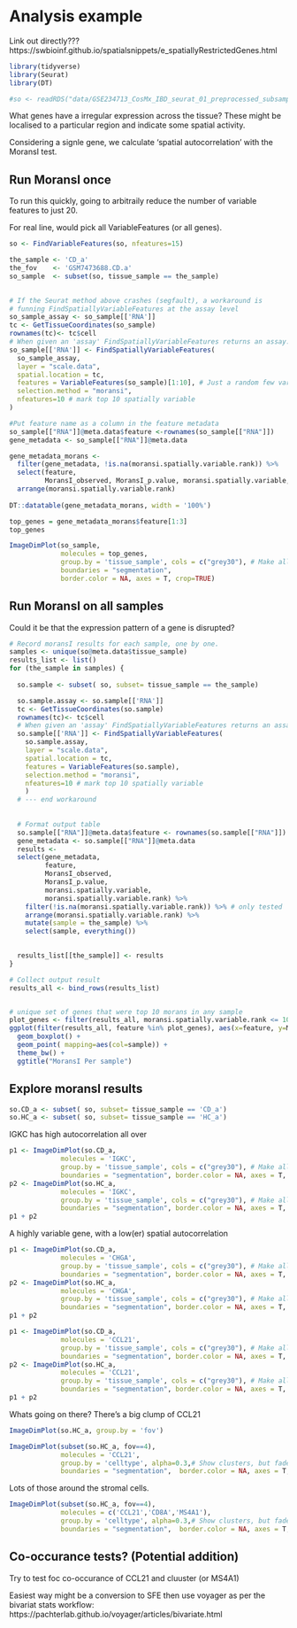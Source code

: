 # Analysis example 

Link out directly??? https://swbioinf.github.io/spatialsnippets/e_spatiallyRestrictedGenes.html

<!--
Requires packages:
* Rfast2
* ape
-->

```r
library(tidyverse)
library(Seurat)
library(DT)
```

```r
#so <- readRDS("data/GSE234713_CosMx_IBD_seurat_01_preprocessed_subsampled.RDS" )
```



What genes have a irregular expression across the tissue? These might be localised to a particular region and indicate some spatial activity.


Considering a signle gene, we calculate 'spatial autocorrelation' with the MoransI test.





## Run MoransI once

To run this quickly, going to arbitraily reduce the number of variable features to just 20. 

For real line, would pick all VariableFeatures (or all genes).


```r
so <- FindVariableFeatures(so, nfeatures=15)
```

```r
the_sample <- 'CD_a'
the_fov    <- 'GSM7473688.CD.a'
so_sample  <- subset(so, tissue_sample == the_sample)
  
```
```r
# If the Seurat method above crashes (segfault), a workaround is
# funning FindSpatiallyVariableFeatures at the assay level
so_sample_assay <- so_sample[['RNA']]
tc <- GetTissueCoordinates(so_sample)
rownames(tc)<- tc$cell
# When given an 'assay' FindSpatiallyVariableFeatures returns an assay. Put it back in the seurat object
so_sample[['RNA']] <- FindSpatiallyVariableFeatures(
  so_sample_assay,
  layer = "scale.data",
  spatial.location = tc,
  features = VariableFeatures(so_sample)[1:10], # Just a random few variable genes for testing!
  selection.method = "moransi",
  nfeatures=10 # mark top 10 spatially variable
)
```



```r
#Put feature name as a column in the feature metadata
so_sample[["RNA"]]@meta.data$feature <-rownames(so_sample[["RNA"]])
gene_metadata <- so_sample[["RNA"]]@meta.data

gene_metadata_morans <- 
  filter(gene_metadata, !is.na(moransi.spatially.variable.rank)) %>%
  select(feature, 
         MoransI_observed, MoransI_p.value, moransi.spatially.variable,moransi.spatially.variable.rank) %>% 
  arrange(moransi.spatially.variable.rank)
  
DT::datatable(gene_metadata_morans, width = '100%')

```


```r
top_genes = gene_metadata_morans$feature[1:3]
top_genes

ImageDimPlot(so_sample, 
             molecules = top_genes, 
             group.by = 'tissue_sample', cols = c("grey30"), # Make all cells grey.
             boundaries = "segmentation",
             border.color = NA, axes = T, crop=TRUE)
```














## Run MoransI on all samples

Could it be that the expression pattern of a gene is disrupted?


```r

# Record moransI results for each sample, one by one.
samples <- unique(so@meta.data$tissue_sample)
results_list <- list()
for (the_sample in samples) {
  
  so.sample <- subset( so, subset= tissue_sample == the_sample)

  so.sample.assay <- so.sample[['RNA']]
  tc <- GetTissueCoordinates(so.sample)
  rownames(tc)<- tc$cell
  # When given an 'assay' FindSpatiallyVariableFeatures returns an assay. Put it back in the seurat object.
  so.sample[['RNA']] <- FindSpatiallyVariableFeatures(
    so.sample.assay,
    layer = "scale.data",
    spatial.location = tc,
    features = VariableFeatures(so.sample),
    selection.method = "moransi",
    nfeatures=10 # mark top 10 spatially variable
    )
  # --- end workaround
  
  
  # Format output table
  so.sample[["RNA"]]@meta.data$feature <- rownames(so.sample[["RNA"]])
  gene_metadata <- so.sample[["RNA"]]@meta.data
  results <- 
  select(gene_metadata, 
         feature, 
         MoransI_observed, 
         MoransI_p.value, 
         moransi.spatially.variable,
         moransi.spatially.variable.rank) %>% 
    filter(!is.na(moransi.spatially.variable.rank)) %>% # only tested
    arrange(moransi.spatially.variable.rank) %>%
    mutate(sample = the_sample) %>%
    select(sample, everything())

  
  results_list[[the_sample]] <- results
}

# Collect output result 
results_all <- bind_rows(results_list)



```



```r
# unique set of genes that were top 10 morans in any sample
plot_genes <- filter(results_all, moransi.spatially.variable.rank <= 10) %>% pull(feature) %>% unique()
ggplot(filter(results_all, feature %in% plot_genes), aes(x=feature, y=MoransI_observed)) +
  geom_boxplot() +
  geom_point( mapping=aes(col=sample)) +
  theme_bw() +
  ggtitle("MoransI Per sample")
```



## Explore moransI results

```r
so.CD_a <- subset( so, subset= tissue_sample == 'CD_a')
so.HC_a <- subset( so, subset= tissue_sample == 'HC_a')

```

IGKC has high autocorrelation all over

```r
p1 <- ImageDimPlot(so.CD_a, 
             molecules = 'IGKC', 
             group.by = 'tissue_sample', cols = c("grey30"), # Make all cells grey.
             boundaries = "segmentation", border.color = NA, axes = T, crop=TRUE)
p2 <- ImageDimPlot(so.HC_a, 
             molecules = 'IGKC', 
             group.by = 'tissue_sample', cols = c("grey30"), # Make all cells grey.
             boundaries = "segmentation", border.color = NA, axes = T, crop=TRUE)
p1 + p2 
```



A highly variable gene, with a low(er) spatial autocorrelation
```r
p1 <- ImageDimPlot(so.CD_a, 
             molecules = 'CHGA', 
             group.by = 'tissue_sample', cols = c("grey30"), # Make all cells grey.
             boundaries = "segmentation", border.color = NA, axes = T, crop=TRUE)
p2 <- ImageDimPlot(so.HC_a, 
             molecules = 'CHGA', 
             group.by = 'tissue_sample', cols = c("grey30"), # Make all cells grey.
             boundaries = "segmentation", border.color = NA, axes = T, crop=TRUE)
p1 + p2 
```

```r
p1 <- ImageDimPlot(so.CD_a, 
             molecules = 'CCL21', 
             group.by = 'tissue_sample', cols = c("grey30"), # Make all cells grey.
             boundaries = "segmentation", border.color = NA, axes = T, crop=TRUE)
p2 <- ImageDimPlot(so.HC_a, 
             molecules = 'CCL21', 
             group.by = 'tissue_sample', cols = c("grey30"), # Make all cells grey.
             boundaries = "segmentation", border.color = NA, axes = T, crop=TRUE)
p1 + p2 
```


Whats going on there? There's a big clump of CCL21
```r
ImageDimPlot(so.HC_a, group.by = 'fov')

ImageDimPlot(subset(so.HC_a, fov==4), 
             molecules = 'CCL21', 
             group.by = 'celltype', alpha=0.3,# Show clusters, but faded 
             boundaries = "segmentation",  border.color = NA, axes = T, crop=TRUE) 
```
Lots of those around the stromal cells. 

```r
ImageDimPlot(subset(so.HC_a, fov==4),
             molecules = c('CCL21','CD8A','MS4A1'), 
             group.by = 'celltype', alpha=0.3,# Show clusters, but faded 
             boundaries = "segmentation",  border.color = NA, axes = T, crop=TRUE) 

```



## Co-occurance tests? (Potential addition)

Try to test foc co-occurance of CCL21 and cluuster (or MS4A1)

Easiest way might be a conversion to SFE then use voyager as per the bivariat stats workflow: https://pachterlab.github.io/voyager/articles/bivariate.html







